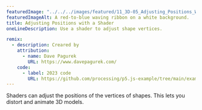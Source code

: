 ---
featuredImage: "../../../images/featured/11_3D-05_Adjusting_Positions_With_A_Shader-thumbnail.png"
featuredImageAlt: A red-to-blue waving ribbon on a white background.
title: Adjusting Positions with a Shader
oneLineDescription: Use a shader to adjust shape vertices.

remix:
  - description: Creared by
    attribution:
      - name: Dave Pagurek
        URL: https://www.davepagurek.com/
    code:
      - label: 2023 code
        URL: https://github.com/processing/p5.js-example/tree/main/examples/11_3D/05_Adjusting_Positions_With_A_Shader
---

Shaders can adjust the positions of the vertices of shapes.
This lets you distort and animate 3D models.